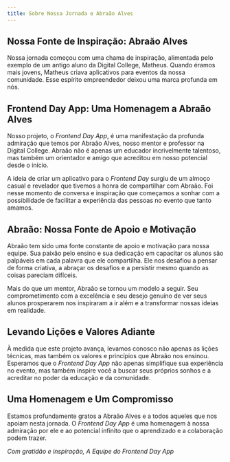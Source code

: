 ```yaml
---
title: Sobre Nossa Jornada e Abraão Alves
---
```


## **Nossa Fonte de Inspiração: Abraão Alves**

Nossa jornada começou com uma chama de inspiração, alimentada pelo exemplo de um antigo aluno da Digital College, Matheus. Quando éramos mais jovens, Matheus criava aplicativos para eventos da nossa comunidade. Esse espírito empreendedor deixou uma marca profunda em nós.

## **Frontend Day App: Uma Homenagem a Abraão Alves**

Nosso projeto, o *Frontend Day App*, é uma manifestação da profunda admiração que temos por Abraão Alves, nosso mentor e professor na Digital College. Abraão não é apenas um educador incrivelmente talentoso, mas também um orientador e amigo que acreditou em nosso potencial desde o início.

A ideia de criar um aplicativo para o *Frontend Day* surgiu de um almoço casual e revelador que tivemos a honra de compartilhar com Abraão. Foi nesse momento de conversa e inspiração que começamos a sonhar com a possibilidade de facilitar a experiência das pessoas no evento que tanto amamos.

## **Abraão: Nossa Fonte de Apoio e Motivação**

Abraão tem sido uma fonte constante de apoio e motivação para nossa equipe. Sua paixão pelo ensino e sua dedicação em capacitar os alunos são palpáveis em cada palavra que ele compartilha. Ele nos desafiou a pensar de forma criativa, a abraçar os desafios e a persistir mesmo quando as coisas pareciam difíceis.

Mais do que um mentor, Abraão se tornou um modelo a seguir. Seu comprometimento com a excelência e seu desejo genuíno de ver seus alunos prosperarem nos inspiraram a ir além e a transformar nossas ideias em realidade.

## **Levando Lições e Valores Adiante**

À medida que este projeto avança, levamos conosco não apenas as lições técnicas, mas também os valores e princípios que Abraão nos ensinou. Esperamos que o *Frontend Day App* não apenas simplifique sua experiência no evento, mas também inspire você a buscar seus próprios sonhos e a acreditar no poder da educação e da comunidade.

## **Uma Homenagem e Um Compromisso**

Estamos profundamente gratos a Abraão Alves e a todos aqueles que nos apoiam nesta jornada. O *Frontend Day App* é uma homenagem à nossa admiração por ele e ao potencial infinito que o aprendizado e a colaboração podem trazer.

*Com gratidão e inspiração,*
*A Equipe do Frontend Day App*
